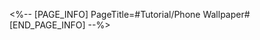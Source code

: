 <%-- [PAGE_INFO]
PageTitle=#Tutorial/Phone Wallpaper#
[END_PAGE_INFO] --%>
{{Tutorial
|sort      = 320801
|title     = Phone Wallpaper
|subtitle  = 
|type      = System
|about     = 
|image1    = Tutorial Phone Wallpaper 1.png{{subst:void|<!--$UPLOAD:<<SpriteOutput/TutorialPic/TutorialPage_320801.png>-<Tutorial Phone Wallpaper 1.png>-<Tutorial Files>>-->}}
|text1     = After obtaining Phone Wallpapers, they can be changed in the {{Color|h|nobold=1|Phone function}}.
|image2    = Tutorial Phone Wallpaper 2.png{{subst:void|<!--$UPLOAD:<<SpriteOutput/TutorialPic/TutorialPage_320802.png>-<Tutorial Phone Wallpaper 2.png>-<Tutorial Files>>-->}}
|text2     = ({{tt|Tap|on mobile}}/{{tt|Press|on controller}}/{{tt|Click|on keyboard}}) Phone Wallpaper to view or change it.
}}